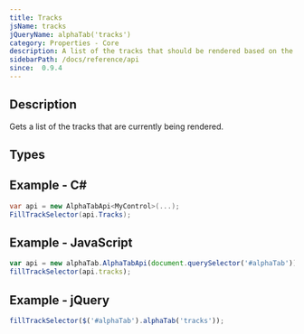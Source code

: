 ```yaml
---
title: Tracks
jsName: tracks
jQueryName: alphaTab('tracks')
category: Properties - Core
description: A list of the tracks that should be rendered based on the Score and TrackIndexes properties
sidebarPath: /docs/reference/api
since:  0.9.4
---
```



## Description
Gets a list of the tracks that are currently being rendered. 

## Types

<TypeTable>
    <TypeRow type="all" name="AlphaTab.Model.Track[]" />
</TypeTable>

## Example - C#

```csharp
var api = new AlphaTabApi<MyControl>(...);
FillTrackSelector(api.Tracks);
```

## Example - JavaScript

```js
var api = new alphaTab.AlphaTabApi(document.querySelector('#alphaTab'));
fillTrackSelector(api.tracks);
```

## Example - jQuery

```js
fillTrackSelector($('#alphaTab').alphaTab('tracks'));
```